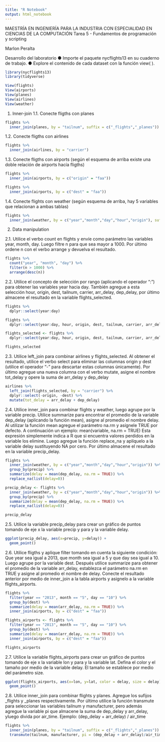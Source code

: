 ---
title: "R Notebook"
output: html_notebook
---

MAESTRÍA EN INGENIERÍA PARA LA INDUSTRIA CON ESPECIALIDAD EN CIENCIAS DE LA COMPUTACIÓN
Tarea 5 - Fundamentos de programación y scripting

Marlon Peralta

Desarrollo del laboratorio
● Importe el paquete nycflights13 en su cuaderno de trabajo.
● Explore el contenido de cada dataset con la función view( ).

```{r}
library(nycflights13)
library(tidyverse)

View(flights)
View(airports)
View(planes)
View(airlines)
View(weather)
```

1. Inner-join
1.1. Conecte fligths con planes

```{r}
flights %>%
  inner_join(planes, by = "tailnum", suffix = c("_flights","_planes"))
```

1.2. Conecte fligths con airlines

```{r}
flights %>%
  inner_join(airlines, by = "carrier")
```

1.3. Conecte fligths con airports (según el esquema de arriba existe una doble relación de airports hacía fligths)

```{r}
flights %>%
  inner_join(airports, by = c("origin" = "faa"))

flights %>%
  inner_join(airports, by = c("dest" = "faa"))
```

1.4. Conecte flights con weather (según esquema de arriba, hay 5 variables que relacionan a ambas tablas)

```{r}
flights %>%
  inner_join(weather, by = c("year","month","day","hour","origin"), suffix = c("_flights","_weather"))
```

2. Data manipulation

2.1. Utilice el verbo count en flights y envíe como parámetro las variables year, month, day.
Luego filtre n para que sea mayor a 1000. Por último ordene n con el verbo arrange y
devuelva el resultado.

```{r}
flights %>%
  count("year", "month", "day") %>%
  filter(n > 1000) %>%
  arrange(desc(n))
```
2.2. Utilice el concepto de selección por rango (aplicando el operador “:”) para obtener las
variables year hacia day. También agregue a esta selección hour, origin, dest, tailnum, carrier, arr_delay, dep_delay, por último almacene el resultado en la variable flights_selected.

```{r}
flights %>%
  dplyr::select(year:day)

flights %>%
  dplyr::select(year:day, hour, origin, dest, tailnum, carrier, arr_delay, dep_delay)

flights_selected <- flights %>%
  dplyr::select(year:day, hour, origin, dest, tailnum, carrier, arr_delay, dep_delay)

flights_selected

```
2.3. Utilice left_join para combinar airlines y flights_selected. Al obtener el resultado, utilice
el verbo select para eliminar las columnas origin y dest (utilice el operador “-” para descartar estas columnas únicamente). Por último agregue una nueva columna con el verbo mutate, asigne el nombre tot_delay y opere la suma de arr_delay y dep_delay 

```{r}
airlines %>%
  left_join(flights_selected, by = "carrier") %>%
  dplyr::select(-origin, -dest) %>%
  mutate(tot_delay = arr_delay + dep_delay)
```
2.4. Utilice inner_join para combinar flights y weather, luego agrupe por la variable precip. Utilice summarize para encontrar el promedio de la variable dep_delay (aplicando la función mean), asigne al promedio el nombre delay. Al utilizar la función mean agregue el parámetro na.rm y asígnele TRUE por defecto. A continuación un ejemplo: mean(variable, na.rm = TRUE)
Esta expresión simplemente indica a R que si encuentra valores perdidos en la variable los elimine. Luego agregue la función replace_na y aplíquelo a la variable delay sustituyendo NA
por cero. Por último almacene el resultado en la variable precip_delay.

```{r}
flights %>%
  inner_join(weather, by = c("year","month","day","hour","origin")) %>%
  group_by(precip) %>%
  summarize(delay = mean(dep_delay, na.rm = TRUE)) %>%
  replace_na(list(delay=0))

precip_delay <- flights %>%
  inner_join(weather, by = c("year","month","day","hour","origin")) %>%
  group_by(precip) %>%
  summarize(delay = mean(dep_delay, na.rm = TRUE)) %>%
  replace_na(list(delay=0))

precip_delay
```
2.5. Utilice la variable precip_delay para crear un gráfico de puntos tomando de eje x la
variable precip y para y la variable delay.

```{r}
ggplot(precip_delay, aes(x=precip, y=delay)) +
  geom_point()
```
2.6. Utilice fligths y aplique filter tomando en cuenta la siguiente condición: Que year sea igual a 2013, que month sea igual a 5 y que day sea igual a 10. Luego agrupe por la variable dest. Después utilice summarize para obtener el promedio de la variable arr_delay, establezca el parámetro na.rm en TRUE y asigne al promedio el nombre de delay. Conecte el resultado anterior por medio de inner_join a la tabla airports y asignelo a la variable flights_airports.

```{r}
flights %>%
  filter(year == "2013", month == "5", day == "10") %>%
  group_by(dest) %>%
  summarize(delay = mean(arr_delay, na.rm = TRUE)) %>%
  inner_join(airports, by = c("dest" = "faa"))

flights_airports <- flights %>%
  filter(year == "2013", month == "5", day == "10") %>%
  group_by(dest) %>%
  summarize(delay = mean(arr_delay, na.rm = TRUE)) %>%
  inner_join(airports, by = c("dest" = "faa"))

flights_airports
```
2.7. Utilice la variable flights_airports para crear un gráfico de puntos tomando de eje x la
variable lon y para y la variable lat. Defina el color y el tamaño por medio de la variable delay. El tamaño se establece por medio del parámetro size.

```{r}
ggplot(flights_airports, aes(x=lon, y=lat, color = delay, size = delay)) +
  geom_point()
```
2.8. Utilice inner_join para combinar flights y planes. Agregue los sufijos _flights y _planes
respectivamente. Por último utilice la función transmute para seleccionar las variables tailnum y manufacturer, pero además agregue la variable pi que almacene la suma de dep_delay y arr_delay, yluego divida por air_time. Ejemplo: (dep_delay + arr_delay) / air_time

```{r}
flights %>%
  inner_join(planes, by = "tailnum", suffix = c("_flights","_planes")) %>%
  transmute(tailnum, manufacturer, pi = (dep_delay + arr_delay)/air_time)
```


